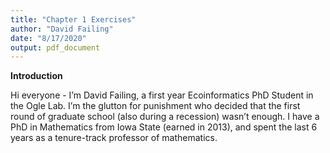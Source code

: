 ```yaml
---
title: "Chapter 1 Exercises"
author: "David Failing"
date: "8/17/2020"
output: pdf_document
---
```


**Introduction**

Hi everyone - I'm David Failing, a first year Ecoinformatics PhD Student in the Ogle Lab. I'm the glutton for punishment who decided that the first round of graduate school (also during a recession) wasn't enough. I have a PhD in Mathematics from Iowa State (earned in 2013), and spent the last 6 years as a tenure-track professor of mathematics.